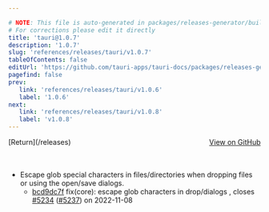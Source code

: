 ```yaml
---

# NOTE: This file is auto-generated in packages/releases-generator/build.ts
# For corrections please edit it directly
title: 'tauri@1.0.7'
description: '1.0.7'
slug: 'references/releases/tauri/v1.0.7'
tableOfContents: false
editUrl: 'https://github.com/tauri-apps/tauri-docs/packages/releases-generator/build.ts'
pagefind: false
prev:
   link: 'references/releases/tauri/v1.0.6'
   label: '1.0.6'
next:
   link: 'references/releases/tauri/v1.0.8'
   label: 'v1.0.8'
---
```


<div style="margin-bottom:3rem; display: flex; justify-content: space-between; align-items: center"><span>[Return](/releases)</span><span><a href="https://github.com/tauri-apps/tauri/releases/tag/tauri-v1.0.7">View on GitHub</a></span></div>

- Escape glob special characters in files/directories when dropping files or using the open/save dialogs.
  - [bcd9dc7f](https://www.github.com/tauri-apps/tauri/commit/bcd9dc7f859fa7e65fea5de835fa938ca1368eaf) fix(core): escape glob characters in drop/dialogs , closes [#5234](https://www.github.com/tauri-apps/tauri/pull/5234) ([#5237](https://www.github.com/tauri-apps/tauri/pull/5237)) on 2022-11-08

